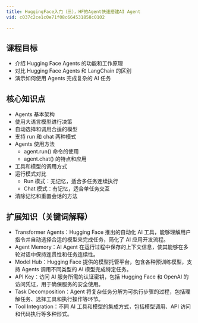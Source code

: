 ```yaml
---
title: HuggingFace入门（三），HF的Agent快速搭建AI Agent
vid: c037c2ce1c0e71f08c664531858c0102

---
```

## 课程目标
- 介绍 Hugging Face Agents 的功能和工作原理
- 对比 Hugging Face Agents 和 LangChain 的区别
- 演示如何使用 Agents 完成复杂的 AI 任务

## 核心知识点
- Agents 基本架构
- 使用大语言模型进行决策
- 自动选择和调用合适的模型
- 支持 run 和 chat 两种模式
- Agents 使用方法
  - agent.run() 命令的使用
  - agent.chat() 的特点和应用
- 工具和模型的调用方式
- 运行模式对比
  - Run 模式：无记忆，适合多任务连续执行
  - Chat 模式：有记忆，适合单任务交互
- 清除记忆和重置会话的方法

## 扩展知识（关键词解释）
- Transformer Agents：Hugging Face 推出的自动化 AI 工具，能够理解用户指令并自动选择合适的模型来完成任务，简化了 AI 应用开发流程。
- Agent Memory：AI Agent 在运行过程中保存的上下文信息，使其能够在多轮对话中保持连贯性和任务连续性。
- Model Hub：Hugging Face 提供的模型托管平台，包含各种预训练模型，支持 Agents 调用不同类型的 AI 模型完成特定任务。
- API Key：访问 AI 服务所需的认证密钥，包括 Hugging Face 和 OpenAI 的访问凭证，用于确保服务的安全使用。
- Task Decomposition：Agent 将复杂任务分解为可执行步骤的过程，包括理解任务、选择工具和执行操作等环节。
- Tool Integration：不同 AI 工具和模型的集成方式，包括模型调用、API 访问和代码执行等多种形式。
